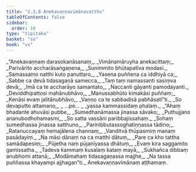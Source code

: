 ```yaml
---
title: "2.3.8 Anekavaṇṇavimānavatthu"
tableOfContents: false
sidebar:
  order: 10
type: "tipitaka"
basket: "su"
book: "vv"
---
```



<DynamicBreadcrumb />

<Division number="1199" book="vv">

<Paragraph number="1050" type="verses" book="vv">
_“Anekavaṇṇaṃ darasokanāsanaṃ,_  
_Vimānamāruyha anekacittaṃ;_  
_Parivārito accharāsaṅgaṇena,_  
_Sunimmito bhūtapatīva modasi._  

</Paragraph>

</Division>
<Division number="1200" book="vv">

<Paragraph number="1051" type="verses" book="vv">
_Samassamo natthi kuto panuttaro,_  
_Yasena puññena ca iddhiyā ca;_  
_Sabbe ca devā tidasagaṇā samecca,_  
_Taṃ taṃ namassanti sasiṃva devā;_  
_Imā ca te accharāyo samantato,_  
_Naccanti gāyanti pamodayanti._  

</Paragraph>

</Division>
<Division number="1201" book="vv">

<Paragraph number="1052" type="verses" book="vv">
_Deviddhipattosi mahānubhāvo,_  
_Manussabhūto kimakāsi puññaṃ;_  
_Kenāsi evaṃ jalitānubhāvo,_  
_Vaṇṇo ca te sabbadisā pabhāsatī”ti._  

</Paragraph>

</Division>
<Division number="1202" book="vv">

<Paragraph number="1053" type="verses" book="vv">
_So devaputto attamano,_  
_ …pe… _  
_yassa kammassidaṃ phalaṃ._  

</Paragraph>

</Division>
<Division number="1203" book="vv">

<Paragraph number="1054" type="verses" book="vv">
_“Ahaṃ bhadante ahuvāsi pubbe,_  
_Sumedhanāmassa jinassa sāvako;_  
_Puthujjano ananubodhohamasmi,_  
_So satta vassāni paribbajissahaṃ._  

</Paragraph>

</Division>
<Division number="1204" book="vv">

<Paragraph number="1055" type="verses" book="vv">
_Sohaṃ sumedhassa jinassa satthuno,_  
_Parinibbutassoghatiṇṇassa tādino;_  
_Ratanuccayaṃ hemajālena channaṃ,_  
_Vanditvā thūpasmiṃ manaṃ pasādayiṃ._  

</Paragraph>

</Division>
<Division number="1205" book="vv">

<Paragraph number="1056" type="verses" book="vv">
_Na māsi dānaṃ na ca matthi dātuṃ,_  
_Pare ca kho tattha samādapesiṃ;_  
_Pūjetha naṃ pūjanīyassa dhātuṃ,_  
_Evaṃ kira saggamito gamissatha._  

</Paragraph>

</Division>
<Division number="1206" book="vv">

<Paragraph number="1057" type="verses" book="vv">
_Tadeva kammaṃ kusalaṃ kataṃ mayā,_  
_Sukhañca dibbaṃ anubhomi attanā;_  
_Modāmahaṃ tidasagaṇassa majjhe,_  
_Na tassa puññassa khayampi ajjhagan”ti._  


</Paragraph>
</Division>

<Paragraph number="1058" type="center" book="vv">
Anekavaṇṇavimānaṃ aṭṭhamaṃ.
</Paragraph>